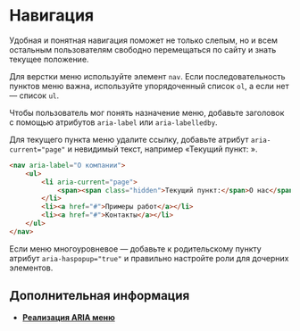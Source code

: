 
<Meta title='Гайдлайны|Доступность / Навигация' />

# Навигация

Удобная и понятная навигация поможет не только слепым, но и всем остальным пользователям свободно перемещаться по сайту и знать текущее положение.

Для верстки меню используйте элемент `nav`. Если последовательность пунктов меню важна, используйте упорядоченный список `ol`, а если нет — список `ul`.

Чтобы пользователь мог понять назначение меню, добавьте заголовок с помощью атрибутов `aria-label` или `aria-labelledby`.

Для текущего пункта меню удалите ссылку, добавьте атрибут `aria-current="page"` и невидимый текст, например «Текущий пункт: ».

```html
<nav aria-label="О компании">
    <ul>
        <li aria-current="page">
            <span><span class="hidden">Текущий пункт:</span>О нас</span>
        </li>
        <li><a href="#">Примеры работ</a></li>
        <li><a href="#">Контакты</a></li>
    </ul>
</nav>
```

Если меню многоуровневое — добавьте к родительскому пункту атрибут `aria-haspopup="true"` и правильно настройте роли для дочерних элементов.


## Дополнительная информация
- **[Реализация ARIA меню](https://www.w3.org/TR/2019/NOTE-wai-aria-practices-1.1-20190814/examples/menubar/menubar-1/menubar-1.html)**


